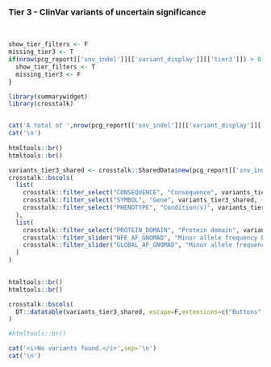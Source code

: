 ### Tier 3 - ClinVar variants of uncertain significance

<br>

```r

show_tier_filters <- F
missing_tier3 <- T
if(nrow(pcg_report[['snv_indel']][['variant_display']][['tier3']]) > 0){
  show_tier_filters <- T
  missing_tier3 <- F
}


```


```r
library(summarywidget)
library(crosstalk)


cat('A total of ',nrow(pcg_report[['snv_indel']][['variant_display']][['tier3']]),' unique, germline variant(s) are found as variants of uncertain significance (VUS) in ClinVar for the selected cancer predisposition genes:')
cat('\n')
  
htmltools::br()
htmltools::br()

variants_tier3_shared <- crosstalk::SharedData$new(pcg_report[['snv_indel']][['variant_display']][['tier3']])
crosstalk::bscols(
  list(
    crosstalk::filter_select("CONSEQUENCE", "Consequence", variants_tier3_shared, ~CONSEQUENCE),
    crosstalk::filter_select("SYMBOL", "Gene", variants_tier3_shared, ~SYMBOL),
    crosstalk::filter_select("PHENOTYPE", "Condition(s)", variants_tier3_shared, ~PHENOTYPE)
  ),
  list(
    crosstalk::filter_select("PROTEIN_DOMAIN", "Protein domain", variants_tier3_shared, ~PROTEIN_DOMAIN),
    crosstalk::filter_slider("NFE_AF_GNOMAD", "Minor allele frequency Europeans (gnomAD-NFE)", variants_tier3_shared, ~NFE_AF_GNOMAD,sep="", ticks = F),
    crosstalk::filter_slider("GLOBAL_AF_GNOMAD", "Minor allele frequency global (gnomAD)", variants_tier3_shared, ~GLOBAL_AF_GNOMAD, sep="",ticks = F)
  )
)

    
htmltools::br()
htmltools::br()

crosstalk::bscols(
  DT::datatable(variants_tier3_shared, escape=F,extensions=c("Buttons","Responsive"), width = "100%",options=list(buttons = c('csv','excel'),dom = 'Bfrtip'))
)

#htmltools::br()

```

```r
cat('<i>No variants found.</i>',sep='\n')
cat('\n')
```

<br><br>

